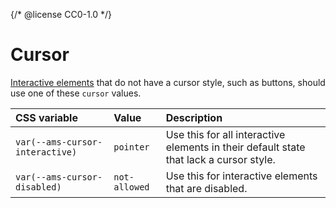 {/* @license CC0-1.0 */}


<Meta title="Brand/Design Tokens/Cursor" />

# Cursor

[Interactive elements](/docs/docs-developer-guide-interactivity--docs) that do not have a cursor style, such as buttons, should use one of these `cursor` values.

| CSS variable                    | Value         | Description                                                                            |
| :------------------------------ | :------------ | :------------------------------------------------------------------------------------- |
| `var(--ams-cursor-interactive)` | `pointer`     | Use this for all interactive elements in their default state that lack a cursor style. |
| `var(--ams-cursor-disabled)`    | `not-allowed` | Use this for interactive elements that are disabled.                                   |

